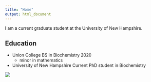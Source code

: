 ```yaml
---
title: "Home"
output: html_document
---
```


I am a current graduate student at the University of New Hampshire. 

## Education

* Union College BS in Biochemistry 2020
   + minor in mathematics

* University of New Hampshire Current PhD student in Biochemistry

![](../../Desktop/Pictures/Alex_pic.PNG)
